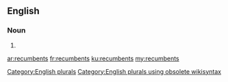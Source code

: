 ==English==

===Noun===
{{head|en}}

# {{plural of|recumbent}}

[[Category:English plurals]][[Category:English plurals using obsolete wikisyntax]]

[[ar:recumbents]]
[[fr:recumbents]]
[[ku:recumbents]]
[[my:recumbents]]